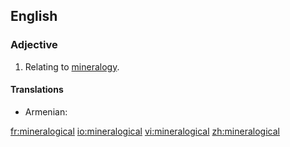 ==English==
===Adjective===
{{en-adj|-}}

#Relating to [[mineralogy]].

====Translations====
{{trans-top|relating to mineralogy}}
* Armenian: {{t-|hy|հանքաբանական|tr=hank’abanakan}}
{{trans-mid}}
{{trans-bottom}}

[[fr:mineralogical]]
[[io:mineralogical]]
[[vi:mineralogical]]
[[zh:mineralogical]]